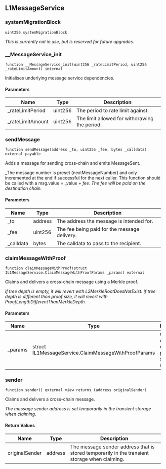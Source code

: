 ## L1MessageService

### systemMigrationBlock

```solidity
uint256 systemMigrationBlock
```

_This is currently not in use, but is reserved for future upgrades._

### __MessageService_init

```solidity
function __MessageService_init(uint256 _rateLimitPeriod, uint256 _rateLimitAmount) internal
```

Initialises underlying message service dependencies.

#### Parameters

| Name | Type | Description |
| ---- | ---- | ----------- |
| _rateLimitPeriod | uint256 | The period to rate limit against. |
| _rateLimitAmount | uint256 | The limit allowed for withdrawing the period. |

### sendMessage

```solidity
function sendMessage(address _to, uint256 _fee, bytes _calldata) external payable
```

Adds a message for sending cross-chain and emits MessageSent.

_The message number is preset (nextMessageNumber) and only incremented at the end if successful for the next caller.
This function should be called with a msg.value = _value + _fee. The fee will be paid on the destination chain._

#### Parameters

| Name | Type | Description |
| ---- | ---- | ----------- |
| _to | address | The address the message is intended for. |
| _fee | uint256 | The fee being paid for the message delivery. |
| _calldata | bytes | The calldata to pass to the recipient. |

### claimMessageWithProof

```solidity
function claimMessageWithProof(struct IL1MessageService.ClaimMessageWithProofParams _params) external
```

Claims and delivers a cross-chain message using a Merkle proof.

_if tree depth is empty, it will revert with L2MerkleRootDoesNotExist.
if tree depth is different than proof size, it will revert with ProofLengthDifferentThanMerkleDepth._

#### Parameters

| Name | Type | Description |
| ---- | ---- | ----------- |
| _params | struct IL1MessageService.ClaimMessageWithProofParams | Collection of claim data with proof and supporting data. |

### sender

```solidity
function sender() external view returns (address originalSender)
```

Claims and delivers a cross-chain message.

_The message sender address is set temporarily in the transient storage when claiming._

#### Return Values

| Name | Type | Description |
| ---- | ---- | ----------- |
| originalSender | address | The message sender address that is stored temporarily in the transient storage when claiming. |


